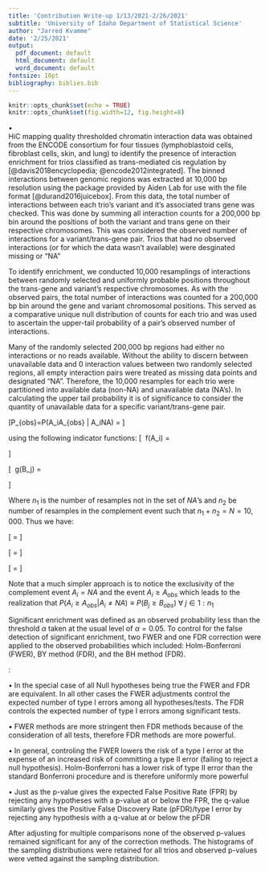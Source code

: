 ```yaml
---
title: 'Contribution Write-up 1/13/2021-2/26/2021'
subtitle: 'University of Idaho Department of Statistical Science'
author: "Jarred Kvamme"
date: '2/25/2021'
output:
  pdf_document: default
  html_document: default
  word_document: default
fontsize: 10pt
bibliography: biblies.bib
---
```


```r
knitr::opts_chunk$set(echo = TRUE)
knitr::opts_chunk$set(fig.width=12, fig.height=8)
```

\section*{Incorporation of HiC Data To Verify Trans Mediated Regulation }

$\bullet$ \textbf{2/12/2021 - 2/26/2021}   
HiC mapping quality thresholded chromatin interaction data was obtained from the ENCODE consortium for four tissues (lymphoblastoid cells, fibroblast cells, skin, and lung) to identify the presence of interaction enrichment for trios classified as trans-mediated cis regulation by \textbf{MRPC-ADDIS} [@davis2018encyclopedia; @encode2012integrated]. The binned interactions between genomic regions was extracted at 10,000 bp resolution using the \textit{StrawR} package provided by Aiden Lab for use with the \textit{.hic} file format [@durand2016juicebox]. From this data, the total number of interactions between each trio's variant and it's associated trans gene was checked. This was done by summing all interaction counts for a 200,000 bp bin around the positions of both the variant and trans gene on their respective chromosomes. This was considered the observed number of interactions for a variant/trans-gene pair. Trios that had no observed interactions (or for which the data wasn't available) were desginated missing or "NA"  
   
To identify enrichment, we conducted 10,000 resamplings of interactions between randomly selected and uniformly probable positions throughout the trans-gene and variant's respective chromosomes. As with the observed pairs, the total number of interactions was counted for a 200,000 bp bin around the gene and variant chromosomal positions. This served as a comparative unique null distribution of counts for each trio and was used to ascertain the upper-tail probability of a pair's observed number of interactions.    
    
Many of the randomly selected 200,000 bp regions had either no interactions or no reads available. Without the ability to discern between unavailable data and 0 interaction values between two randomly selected regions, all empty interaction pairs were treated as missing data points and designated "NA". Therefore, the 10,000 resamples for each trio were partitioned into available data (non-NA) and unavailable data (NA's). In calculating the upper tail probability it is of significance to consider the quantity of unavailable data for a specific variant/trans-gene pair.

\[P_{obs}=P\big (A_i\geq A_{obs} \big | A_i\neq NA\big) = \frac{P(A_i\geq A_{obs} \ \cap A_i\neq NA)}{P(A_i \neq NA)} \]

using the following indicator functions:
\[ \text{Let} \ f(A_i) = \begin{cases} 1, & \text{if} \ A_i\neq \text{NA} \ \forall \ i \in 1:N\\ 0, & \text{else} \  \end{cases}   \]

\[ \text{Let} \ g(B_j) = \begin{cases} 1, & \text{if} \ B_j\geq B_{obs} \ \forall \ j \in 1:n_1, \ B\subseteq A\\ 0, & \text{else} \  \end{cases}   \]

Where $n_1$ is the number of resamples not in the set of $NA$'s and $n_2$ be number of resamples in the complement event such that $n_1 + n_2 = N =10,000$. Thus we have:

\[ = \frac{\frac{\sum_{j=1}^{n_1} g(B_j)}{\sum_{i=1}^N f(A_i)} \times \frac{\sum_{i=1}^N f(A_i)}{N}}{\left(\frac{\sum_{j=1}^{n_1} g(B_j)}{\sum_{i=1}^N f(A_i)} \times \frac{\sum_{i=1}^N f(A_i)}{N}\right)+\left( \frac{n_1 -\sum_{j=1}^{n_1} g(B_j)}{\sum_{i=1}^N f(A_i)} \times \frac{\sum_{i=1}^N f(A_i)}{N} \right)}\]

\[ = \frac{   \frac{\sum_{j=1}^{n_1} g(B_j)}{N}    }{ \frac{\sum_{j=1}^{n_1} f(B_j)}{N} +\frac{n_1 - \sum_{j=1}^{n_1} f(B_j)}{N}  }\]

\[ \frac{\sum_{j=1}^{n_1} g(B_j)}{\sum_{j=1}^{n_1} g(B_j)+ \left(n_1 - \sum_{j=1}^{n_1} g(B_j)\right)} = \frac{\sum_{j=1}^{n_1} g(B_j)}{n_1}  \]

Note that a much simpler approach is to notice the exclusivity of the complement event $A_i = NA$ and the event $A_i\geq A_{obs}$ which leads to the realization that $P\big (A_i\geq A_{obs} \big | A_i\neq NA\big) \equiv P\big(B_j \geq B_{obs}\big) \ \forall \ j \in 1:n_1$    
    
Significant enrichment was defined as an observed probability less than the threshold $\alpha$ taken at the usual level of $\alpha=0.05$. To control for the false detection of significant enrichment, two FWER and one FDR correction were applied to the observed probabilities which included: Holm-Bonferroni (FWER), BY method (FDR), and the BH method (FDR).    

\textbf{Some Notes On q-values, FWER and FDR}:

$\bullet$ In the special case of all Null hypotheses being true the FWER and FDR are equivalent. In all other cases the FWER adjustments control the expected number of type I errors among all hypotheses/tests. The FDR controls the expected number of type I errors among significant tests. 

$\bullet$ FWER methods are more stringent then FDR methods because of the consideration of all tests, therefore FDR methods are more powerful. 

$\bullet$ In general, controling the FWER lowers the risk of a type I error at the expense of an increased risk of committing a type II error (failing to reject a null hypothesis). Holm-Bonferroni has a lower risk of type II error than the standard Bonferroni procedure and is therefore uniformly more powerful 

$\bullet$ Just as the p-value gives the expected False Positive Rate (FPR) by rejecting any hypotheses with a p-value at or below the FPR, the q-value similarly gives the Positive False Discovery Rate (pFDR)/type I error by rejecting any hypothesis with a q-value at or below the pFDR

After adjusting for multiple comparisons none of the observed p-values remained significant for any of the correction methods. The histograms of the sampling distributions were retained for all trios and observed p-values were vetted against the sampling distribution. 































\newpage